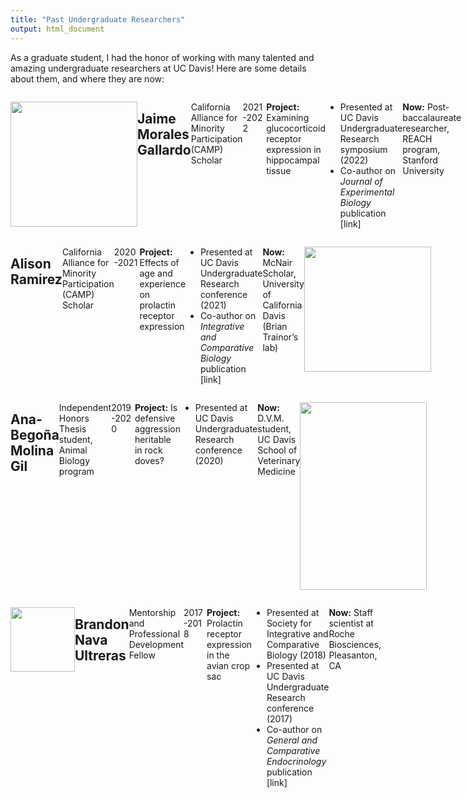 ```yaml
---
title: "Past Undergraduate Researchers"
output: html_document
---
```

As a graduate student, I had the honor of working with many talented and amazing undergraduate researchers at UC Davis! Here are some details about them, and where they are now: 

:::: {style="display: flex;"}

::: {}
![](data/JMG.png){width=203px height=200px}
:::

::: {}
## Jaime Morales Gallardo 

  California Alliance for Minority Participation (CAMP) Scholar

  2021-2022

**Project:** Examining glucocorticoid receptor expression in hippocampal tissue

* Presented at UC Davis Undergraduate Research symposium (2022)
* Co-author on *Journal of Experimental Biology* publication [link]

**Now:** Post-baccalaureate researcher, REACH program, Stanford University 

:::

::::

:::: {style="display: flex;"}

::: {}
## Alison Ramirez

  California Alliance for Minority Participation (CAMP) Scholar

  2020-2021

**Project:** Effects of age and experience on prolactin receptor expression

* Presented at UC Davis Undergraduate Research conference (2021)
* Co-author on *Integrative and Comparative Biology* publication [link]

**Now:** McNair Scholar, University of California Davis (Brian Trainor's lab)
:::

::: {}
![](data/AVR.jpg){width=203px height=200px}
:::

::::

:::: {style="display: flex;"}

::: {}
## Ana-Begoña Molina Gil

  Independent Honors Thesis student, Animal Biology program

  2019-2020

**Project:** Is defensive aggression heritable in rock doves? 

* Presented at UC Davis Undergraduate Research conference (2020)

**Now:** D.V.M. student, UC Davis School of Veterinary Medicine
:::

::: {}
![](data/ABMG.jpg){width=203px height=300px}
:::

::::


:::: {style="display: flex;"}

::: {}
![](data/BNU.png){width=103px height=103px}
:::

::: {}
## Brandon Nava Ultreras

  Mentorship and Professional Development Fellow

  2017-2018

**Project:** Prolactin receptor expression in the avian crop sac

* Presented at Society for Integrative and Comparative Biology (2018)
* Presented at UC Davis Undergraduate Research conference (2017)
* Co-author on *General and Comparative Endocrinology* publication [link]

**Now:** Staff scientist at Roche Biosciences, Pleasanton, CA

:::

::::

